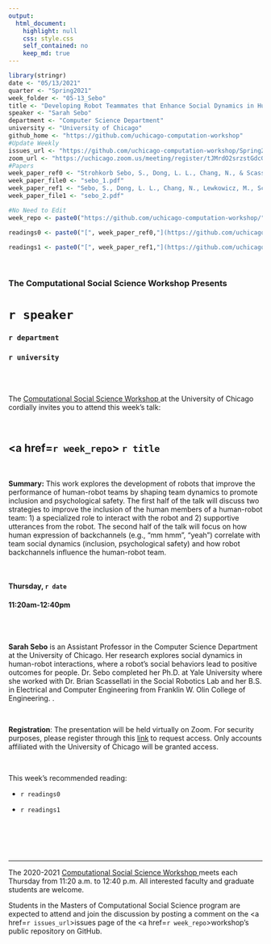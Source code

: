 ```yaml
---
output:
  html_document:
    highlight: null
    css: style.css
    self_contained: no
    keep_md: true
---
```


```r
library(stringr)
date <- "05/13/2021"
quarter <- "Spring2021"
week_folder <- "05-13_Sebo"
title <- "Developing Robot Teammates that Enhance Social Dynamics in Human-Robot Teams"
speaker <- "Sarah Sebo"
department <- "Computer Science Department"
university <- "University of Chicago"
github_home <- "https://github.com/uchicago-computation-workshop"
#Update Weekly
issues_url <- "https://github.com/uchicago-computation-workshop/Spring2021/issues/7"
zoom_url <- "https://uchicago.zoom.us/meeting/register/tJMrdO2srzstGdcGpeGq1NsWKCTfJTSa4yk-"
#Papers
week_paper_ref0 <- "Strohkorb Sebo, S., Dong, L. L., Chang, N., & Scassellati, B. (2020, March). Strategies for the inclusion of human members within human-robot teams. In Proceedings of the 2020 ACM/IEEE International Conference on Human-Robot Interaction (pp. 309-317)."
week_paper_file0 <- "sebo_1.pdf"
week_paper_ref1 <- "Sebo, S., Dong, L. L., Chang, N., Lewkowicz, M., Schutzman, M., & Scassellati, B. (2020). The Influence of Robot Verbal Support on Human Team Members: Encouraging Outgroup Contributions and Suppressing Ingroup Supportive Behavior. Frontiers in Psychology, 11, 3584."
week_paper_file1 <- "sebo_2.pdf"

#No Need to Edit
week_repo <- paste0("https://github.com/uchicago-computation-workshop/",quarter,"/tree/master/",week_folder)

readings0 <- paste0("[", week_paper_ref0,"](https://github.com/uchicago-computation-workshop/",quarter,"/blob/master/", week_folder,"/",week_paper_file0,")")

readings1 <- paste0("[", week_paper_ref1,"](https://github.com/uchicago-computation-workshop/",quarter,"/blob/master/", week_folder,"/",week_paper_file1,")")

```



<br>

<h3 class=pfblock-header> The Computational Social Science Workshop Presents </h3>

<h1 class=pfblock-header3> `r speaker`</h1>
<h3 class=pfblock-header3> `r department` </h3>
<h3 class=pfblock-header3> `r university` </h3>

<br><br>



<p class=pfblock-header3>The <a href="https://macss.uchicago.edu/content/computation-workshop"> Computational Social Science Workshop </a> at the University of Chicago cordially invites you to attend this week's talk:</p>



<br>

<div class=pfblock-header3>
<h2 class=pfblock-header>
  <a href=`r week_repo`> `r title` </a>
</h2>

<br>
</div>



<p class=footertext2>

**Summary:**  This work explores the development of robots that improve the performance of human-robot teams by shaping team dynamics to promote inclusion and psychological safety. The first half of the talk will discuss two strategies to improve the inclusion of the human members of a human-robot team: 1) a specialized role to interact with the robot and 2) supportive utterances from the robot. The second half of the talk will focus on how human expression of backchannels (e.g., "mm hmm", "yeah") correlate with team social dynamics (inclusion, psychological safety) and how robot backchannels influence the human-robot team.

</p>

<br>

<h4 class=pfblock-header3> Thursday, `r date` </h4>
<h4 class=pfblock-header3> 11:20am-12:40pm </h4>

<br><br>

<p class=footertext2>

**Sarah Sebo** is an Assistant Professor in the Computer Science Department at the University of Chicago. Her research explores social dynamics in human-robot interactions, where a robot's social behaviors lead to positive outcomes for people. Dr. Sebo completed her Ph.D. at Yale University where she worked with Dr. Brian Scassellati in the Social Robotics Lab and her B.S. in Electrical and Computer Engineering from Franklin W. Olin College of Engineering. .

</p>

<br>

**Registration**: The presentation will be held virtually on Zoom. For security purposes, please register through this [link](`r zoom_url`) to request access. Only accounts affiliated with the University of Chicago will be granted access.

<br>

This week's recommended reading:

- `r readings0`

- `r readings1`

<br>

<br><br>

---

<p class=footertext> The 2020-2021 <a href="https://macss.uchicago.edu/content/computation-workshop"> Computational Social Science Workshop </a> meets each Thursday from 11:20 a.m. to 12:40 p.m. All interested faculty and graduate students are welcome.</p>



<p class=footertext>Students in the Masters of Computational Social Science program are expected to attend and join the discussion by posting a comment on the <a href=`r issues_url`>issues page</a> of the <a href=`r week_repo`>workshop's public repository on GitHub.</a></p>

